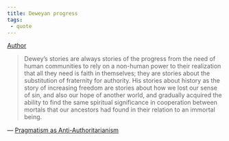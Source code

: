 ```yaml
---
title: Deweyan progress
tags:
 - quote
---
```


[Author](/docs/phil/people/Richard Rorty.html)


> Dewey's stories are always stories of the progress from the need of human communities to rely on a non-human power to their realization that all they need is faith in themselves; they are stories about the substitution of fraternity for authority. His stories about history as the story of increasing freedom are stories about how we lost our sense of sin, and also our hope of another world, and gradually acquired the ability to find the same spiritual significance in cooperation between mortals that our ancestors had found in their relation to an immortal being.

— [Pragmatism as Anti-Authoritarianism](/docs/phil/works/Pragmatism as Anti-Authoritarianism.html)